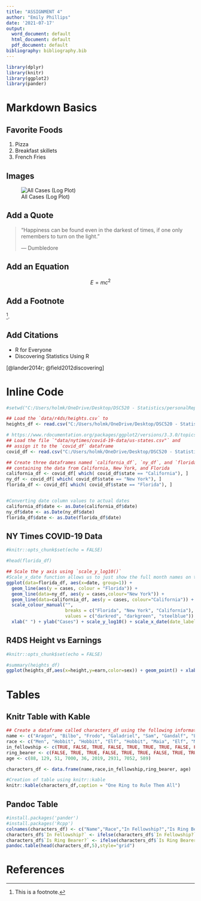 ```yaml
---
title: "ASSIGNMENT 4"
author: "Emily Phillips"
date: '2021-07-17'
output:
  word_document: default
  html_document: default
  pdf_document: default
bibliography: bibliography.bib
---
```


```r
library(dplyr)
library(knitr)
library(ggplot2)
library(pander)
```

# Markdown Basics

## Favorite Foods
1. Pizza
2. Breakfast skillets
3. French Fries

## Images
![All Cases (Log Plot)](C:/Users/holmk/OneDrive/Desktop/DSC520 - Statistics/personalRepo/dsc520/completed/assignment04/plots/10-all-cases-log.png)


## Add a Quote
> "Happiness can be found even in the darkest of times,
   if one only remembers to turn on the light."
>
> --- Dumbledore




## Add an Equation

$$E = mc^2$$

## Add a Footnote

^[This is a footnote.].


## Add Citations

* R for Everyone
* Discovering Statistics Using R

[@lander2014r; @field2012discovering]



# Inline Code

```r
#setwd("C:/Users/holmk/OneDrive/Desktop/DSC520 - Statistics/personalRepo/dsc520/")

## Load the `data/r4ds/heights.csv` to
heights_df <- read.csv("C:/Users/holmk/OneDrive/Desktop/DSC520 - Statistics/personalRepo/dsc520/data/r4ds/heights.csv")

# https://www.rdocumentation.org/packages/ggplot2/versions/3.3.0/topics/geom_path
## Load the file `"data/nytimes/covid-19-data/us-states.csv"` and
## assign it to the `covid_df` dataframe
covid_df <- read.csv("C:/Users/holmk/OneDrive/Desktop/DSC520 - Statistics/personalRepo/dsc520/data/nytimes/covid-19-data/us-states.csv")

## Create three dataframes named `california_df`, `ny_df`, and `florida_df`
## containing the data from California, New York, and Florida
california_df <- covid_df[ which( covid_df$state == "California"), ]
ny_df <- covid_df[ which( covid_df$state == "New York"), ]
florida_df <- covid_df[ which( covid_df$state == "Florida"), ]


#Converting date column values to actual dates
california_df$date <- as.Date(california_df$date)
ny_df$date <- as.Date(ny_df$date)
florida_df$date <- as.Date(florida_df$date)
```

## NY Times COVID-19 Data

``` r
#knitr::opts_chunk$set(echo = FALSE)

#head(florida_df)

## Scale the y axis using `scale_y_log10()`
#Scale_x_date function allows us to just show the full month names on the x-axis
ggplot(data=florida_df, aes(x=date, group=1)) +
  geom_line(aes(y = cases, colour = "Florida")) +
  geom_line(data=ny_df, aes(y = cases,colour="New York")) +
  geom_line(data=california_df, aes(y = cases, colour="California")) +
  scale_colour_manual("",
                      breaks = c("Florida", "New York", "California"),
                      values = c("darkred", "darkgreen", "steelblue")) +
  xlab(" ") + ylab("Cases") + scale_y_log10() + scale_x_date(date_labels = "%B") 
```

## R4DS Height vs Earnings

```r
#knitr::opts_chunk$set(echo = FALSE)

#summary(heights_df)
ggplot(heights_df,aes(x=height,y=earn,color=sex)) + geom_point() + xlab("Height(Inches)") + ylab("Earnings(Dollars)") + ggtitle("Height vs. Earnings")
```

# Tables

## Knitr Table with Kable

```r
## Create a dataframe called characters_df using the following information from LOTR
name <- c("Aragon", "Bilbo", "Frodo", "Galadriel", "Sam", "Gandalf", "Legolas", "Sauron", "Gollum")
race <- c("Men", "Hobbit", "Hobbit", "Elf", "Hobbit", "Maia", "Elf", "Maia", "Hobbit")
in_fellowship <- c(TRUE, FALSE, TRUE, FALSE, TRUE, TRUE, TRUE, FALSE, FALSE)
ring_bearer <- c(FALSE, TRUE, TRUE, FALSE, TRUE, TRUE, FALSE, TRUE, TRUE)
age <- c(88, 129, 51, 7000, 36, 2019, 2931, 7052, 589)

characters_df <- data.frame(name,race,in_fellowship,ring_bearer, age)

#Creation of table using knitr::kable
knitr::kable(characters_df,caption = "One Ring to Rule Them All")
```

## Pandoc Table

```r
#install.packages('pander')
#install.packages('Rcpp')
colnames(characters_df) <- c("Name","Race","In Fellowship?","Is Ring Bearer?","Age")
characters_df$`In Fellowship?` <- ifelse(characters_df$`In Fellowship?`=='TRUE','Yes','No')
characters_df$`Is Ring Bearer?` <- ifelse(characters_df$`Is Ring Bearer?`=='TRUE','Yes','No')
pandoc.table(head(characters_df,5),style="grid")
```

# References